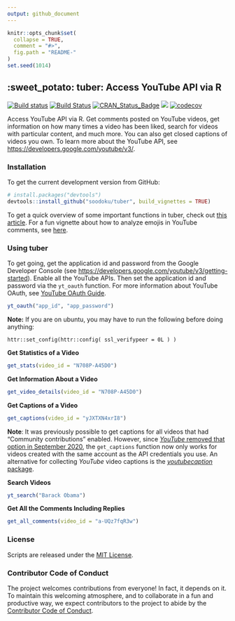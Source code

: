 ```yaml
---
output: github_document
---
```


<!-- README.md is generated from README.Rmd. Please edit that file -->

```r
knitr::opts_chunk$set(
  collapse = TRUE,
  comment = "#>",
  fig.path = "README-"
)
set.seed(1014)
```

## :sweet_potato: tuber: Access YouTube API via R

[![Build status](https://ci.appveyor.com/api/projects/status/pgr0wih12gtwvvvx?svg=true)](https://ci.appveyor.com/project/soodoku/tuber)
[![Build Status](https://travis-ci.org/soodoku/tuber.svg?branch=master)](https://travis-ci.org/soodoku/tuber)
[![CRAN_Status_Badge](http://www.r-pkg.org/badges/version/tuber)](https://cran.r-project.org/package=tuber)
![](http://cranlogs.r-pkg.org/badges/grand-total/tuber)
[![codecov](https://codecov.io/gh/soodoku/tuber/branch/master/graph/badge.svg)](https://codecov.io/gh/soodoku/tuber)

Access YouTube API via R. Get comments posted on YouTube videos, get information on how many times a video has been liked, search for videos with particular content, and much more. You can also get closed captions of videos you own. To learn more about the YouTube API, see [https://developers.google.com/youtube/v3/](https://developers.google.com/youtube/v3/).

### Installation

To get the current development version from GitHub:

```r
# install.packages("devtools")
devtools::install_github("soodoku/tuber", build_vignettes = TRUE)
```

To get a quick overview of some important functions in tuber, check out [this article](http://soodoku.github.io/tuber/articles/tuber-ex.html). For a fun vignette about how to analyze emojis in YouTube comments, see [here](http://soodoku.github.io/tuber/articles/emoji_vignette.html). 

### Using tuber

To get going, get the application id and password from the Google Developer Console (see [https://developers.google.com/youtube/v3/getting-started](https://developers.google.com/youtube/v3/getting-started)). Enable all the YouTube APIs. Then set the application id and password via the `yt_oauth` function. For more information about YouTube OAuth, see [YouTube OAuth Guide](https://developers.google.com/youtube/v3/guides/authentication).

```r
yt_oauth("app_id", "app_password")
```

**Note:** If you are on ubuntu, you may have to run the following before doing anything:

```
httr::set_config(httr::config( ssl_verifypeer = 0L ) )
```

**Get Statistics of a Video**

```r
get_stats(video_id = "N708P-A45D0")
```

**Get Information About a Video**

```r
get_video_details(video_id = "N708P-A45D0")
```

**Get Captions of a Video**

```r
get_captions(video_id = "yJXTXN4xrI8")
```

**Note**: It was previously possible to get captions for all videos that had "Community contributions" enabled. However, since [*YouTube* removed that option in September 2020](https://support.google.com/youtube/answer/6052538?hl=en), the `get_captions` function now only works for videos created with the same account as the API credentials you use. An alternative for collecting *YouTube* video captions is the [*youtubecaption* package](https://github.com/jooyoungseo/youtubecaption).

**Search Videos**
```r
yt_search("Barack Obama")
```

**Get All the Comments Including Replies**

```r
get_all_comments(video_id = "a-UQz7fqR3w")
```

### License
Scripts are released under the [MIT License](http://opensource.org/licenses/MIT).

### Contributor Code of Conduct

The project welcomes contributions from everyone! In fact, it depends on it. To maintain this welcoming atmosphere, and to collaborate in a fun and productive way, we expect contributors to the project to abide by the [Contributor Code of Conduct](http://contributor-covenant.org/version/1/0/0/).
